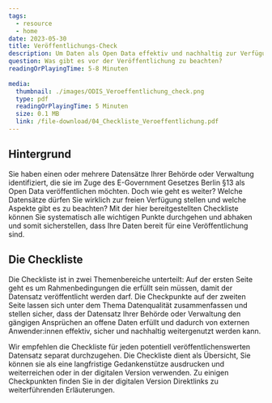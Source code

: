 ```yaml
---
tags:
  - resource
  - home
date: 2023-05-30
title: Veröffentlichungs-Check
description: Um Daten als Open Data effektiv und nachhaltig zur Verfügung zustellen, sollten einige Aspekte vorangehend sichergestellt werden. Mit unserer Checkliste kann für jeden Datensatz überprüft werden, ob dieser zur Veröffentlichung bereit ist, oder weitere Schritte notwendig sind.
question: Was gibt es vor der Veröffentlichung zu beachten? 
readingOrPlayingTime: 5-8 Minuten
  
media:
  thumbnail: ./images/ODIS_Veroeffentlichung_check.png
  type: pdf
  readingOrPlayingTime: 5 Minuten
  size: 0.1 MB
  link: /file-download/04_Checkliste_Veroeffentlichung.pdf
---
```


## Hintergrund

Sie haben einen oder mehrere Datensätze Ihrer Behörde oder Verwaltung identifiziert, die sie im Zuge des E-Government Gesetzes Berlin §13 als Open Data veröffentlichen möchten. Doch wie geht es weiter? Welche Datensätze dürfen Sie wirklich zur freien Verfügung stellen und welche Aspekte gibt es zu beachten? Mit der hier bereitgestellten Checkliste können Sie systematisch alle wichtigen Punkte durchgehen und abhaken und somit sicherstellen, dass Ihre Daten bereit für eine Veröffentlichung sind.


## Die Checkliste

Die Checkliste ist in zwei Themenbereiche unterteilt: Auf der ersten Seite geht es um Rahmenbedingungen die erfüllt sein müssen, damit der Datensatz veröffentlicht werden darf. Die Checkpunkte auf der zweiten Seite lassen sich unter dem Thema Datenqualität zusammenfassen und stellen sicher, dass der Datensatz Ihrer Behörde oder Verwaltung den gängigen Ansprüchen an offene Daten erfüllt und dadurch von externen Anwender:innen effektiv, sicher und nachhaltig weitergenutzt werden kann.

Wir empfehlen die Checkliste für jeden potentiell veröffentlichenswerten Datensatz separat durchzugehen. Die Checkliste dient als Übersicht, Sie können sie als eine langfristige Gedankenstütze ausdrucken und weiterreichen oder in der digitalen Version verwenden. Zu einigen Checkpunkten finden Sie in der digitalen Version Direktlinks zu weiterführenden Erläuterungen.

<PdfEmbed
  filePath="/file-download/04_Checkliste_Veroeffentlichung.pdf"
  downloadLinkText="Download Checkliste"
  mediaMetadata={frontmatter.media}
/>
